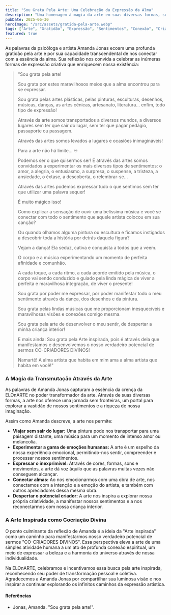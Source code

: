 ```yaml
---
title: "Sou Grata Pela Arte: Uma Celebração da Expressão da Alma"
description: "Uma homenagem à magia da arte em suas diversas formas, sua capacidade de nos transportar e despertar sentimentos profundos, inspirada nas palavras da psicóloga e artista Amanda Jonas."
pubDate: 2025-06-30
heroImage: "/src/assets/gratida-pela-arte.webp"
tags: ["Arte", "Gratidão", "Expressão", "Sentimentos", "Conexão", "Criatividade", "Alma"]
featured: true
---
```


As palavras da psicóloga e artista Amanda Jonas ecoam uma profunda gratidão pela arte e por sua capacidade transcendental de nos conectar com a essência da alma. Sua reflexão nos convida a celebrar as inúmeras formas de expressão criativa que enriquecem nossa existência:

> "Sou grata pela arte!
>
> Sou grata por estes maravilhosos meios que a alma encontrou para se expressar.
>
> Sou grata pelas artes plásticas, pelas pinturas, esculturas, desenhos, músicas, danças, as artes cênicas, artesanato, literatura... enfim, todo tipo de expressão!
>
> Através da arte somos transportados a diversos mundos, a diversos lugares sem ter que sair do lugar, sem ter que pagar pedágio, passaporte ou passagem.
>
> Através das artes somos levados a lugares e ocasiões inimagináveis!
>
> Para a arte não há limite… ♾
>
> Podemos ser o que quisermos ser!
> E através das artes somos convidados a experimentar os mais diversos tipos de sentimentos: o amor, a alegria, o entusiasmo, a surpresa, o suspense, a tristeza, a ansiedade, o êxtase, a descoberta, o relembrar-se...
>
> Através das artes podemos expressar tudo o que sentimos sem ter que utilizar uma palavra sequer!
>
> É muito mágico isso!
>
> Como explicar a sensação de ouvir uma belíssima música e você se conectar com todo o sentimento que aquele artista colocou em sua canção?
>
> Ou quando olhamos alguma pintura ou escultura e ficamos instigados a descobrir toda a história por detrás daquela figura?
>
> Vejam a dança! Ela seduz, cativa e conquista a todos que a veem.
>
> O corpo e a música experimentando um momento de perfeita afinidade e comunhão.
>
> A cada toque, a cada ritmo, a cada acorde emitido pela música, o corpo vai sendo conduzido e guiado pela linda mágica de viver a perfeita e maravilhosa integração, de viver o presente!
>
> Sou grata por poder me expressar, por poder manifestar todo o meu sentimento através da dança, dos desenhos e da pintura.
>
> Sou grata pelas lindas músicas que me proporcionam inesquecíveis e maravilhosas visões e conexões comigo mesma.
>
> Sou grata pela arte de desenvolver o meu sentir, de despertar a minha criança interior!
>
> E mais ainda: Sou grata pela Arte inspirada, pois é através dela que manifestamos e desenvolvemos o nosso verdadeiro potencial de sermos CO-CRIADORES DIVINOS!
>
> Namartê! A alma artista que habita em mim ama a alma artista que habita em você!"

### A Magia da Transmutação Através da Arte

As palavras de Amanda Jonas capturam a essência da crença da ELOnARTE no poder transformador da arte. Através de suas diversas formas, a arte nos oferece uma jornada sem fronteiras, um portal para explorar a vastidão de nossos sentimentos e a riqueza de nossa imaginação.

Assim como Amanda descreve, a arte nos permite:

- **Viajar sem sair do lugar:** Uma pintura pode nos transportar para uma paisagem distante, uma música para um momento de intenso amor ou melancolia.
- **Experimentar a gama de emoções humanas:** A arte é um espelho da nossa experiência emocional, permitindo-nos sentir, compreender e processar nossos sentimentos.
- **Expressar o inexprimível:** Através de cores, formas, sons e movimentos, a arte dá voz àquilo que as palavras muitas vezes não conseguem alcançar.
- **Conectar almas:** Ao nos emocionarmos com uma obra de arte, nos conectamos com a intenção e a emoção do artista, e também com outros apreciadores dessa mesma obra.
- **Despertar o potencial criador:** A arte nos inspira a explorar nossa própria criatividade, a manifestar nossos sentimentos e a nos reconectarmos com nossa criança interior.

### A Arte Inspirada como Cocriação Divina

O ponto culminante da reflexão de Amanda é a ideia da "Arte inspirada" como um caminho para manifestarmos nosso verdadeiro potencial de sermos "CO-CRIADORES DIVINOS". Essa perspectiva eleva a arte de uma simples atividade humana a um ato de profunda conexão espiritual, um meio de expressar a beleza e a harmonia do universo através de nossa individualidade.

Na ELOnARTE, celebramos e incentivamos essa busca pela arte inspirada, reconhecendo seu poder de transformação pessoal e coletiva. Agradecemos a Amanda Jonas por compartilhar sua luminosa visão e nos inspirar a continuar explorando os infinitos caminhos da expressão artística.

#### Referências

* Jonas, Amanda. "Sou grata pela arte!".